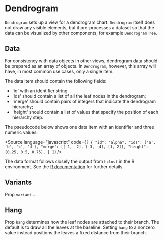 
# Dendrogram

<Meta of={DendrogramStories} />

`Dendrogram` sets up a view for a dendrogram chart. `Dendrogram` itself does not draw any visible elements, but it pre-processes a dataset so that the data can be visualized by other components, for example `DendrogramTree`.

<ArgTypes of={DendrogramStories} />

## Data

For consistency with data objects in other views, dendrogram data should be prepared as an array of objects.
In `Dendrogram`, however, this array will have, in most common use cases, only a single item.

The data item should contain the following fields:

-   'id' with an identifier string
-   'ids' should contain a list of all the leaf nodes in the dendrogram;
-   'merge' should contain pairs of integers that indicate the dendrogram hierarchy;
-   'height' should contain a list of values that specify the position of each hierarchy step.

The pseudocode below shows one data item with an identifier and three numeric values.

<Source
    language="javascript"
    code={`
  [
  {
   "id": "alpha",
   "ids": ['a', 'b', 'c', 'd'],
   "merge": [[-1, -2], [-3, -4], [1, 2]],
   "height": [0.25, 0.5, 0.75],
  }
  ]
  `}
/>

The data format follows closely the output from `hclust` in the R environment.
See the [R documentation](https://stat.ethz.ch/R-manual/R-devel/library/stats/html/hclust.html) for further details.

## Variants

Prop `variant` ...

<Canvas of={DendrogramStories.Top} />
<Canvas of={DendrogramStories.Right} />
<Canvas of={DendrogramStories.Bottom} />
<Canvas of={DendrogramStories.Left} />

## Hang

Prop `hang` determines how the leaf nodes are attached to their branch.
The default is to draw all the leaves at the baseline.
Setting `hang` to a nonzero value instead positions the leaves a fixed distance from their branch.

<Canvas of={DendrogramStories.HangBottom} />
<Canvas of={DendrogramStories.HangRight} />
